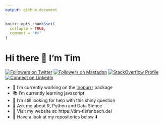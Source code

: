 ```yaml
---
output: github_document
---
```


<!-- README.md is generated from README.Rmd. Please edit that file -->

```r
knitr::opts_chunk$set(
  collapse = TRUE,
  comment = "#>"
)
```

# Hi there 👋 I'm Tim

<!-- badges: start -->
<a href="https://www.twitter.com/timteafan" target="blank"><img src="https://img.shields.io/twitter/follow/timteafan?label=Twitter&style=social" alt="Followers on Twitter"></a>
<a rel="me" href="https://fosstodon.org/@TimTeaFan"><img src="https://img.shields.io/mastodon/follow/109529514106713499?domain=https%3A%2F%2Ffosstodon.org&label=Mastadon%20&style=social" alt="Followers on Mastadon"></a>
<a href="https://stackoverflow.com/users/9349302/timteafan" target="blank"><img src="https://img.shields.io/stackexchange/stackoverflow/r/9349302?label=Reputation&logo=StackOverflow&logoColor=orange&style=social" alt="StackOverflow Profile"></a>
<a href="https://www.linkedin.com/in/timtiefenbach" target="blank"><img src="https://shields.io/badge/Connect-0A66C2?logo=linkedin&logoColor=white" alt="Connect on LinkedIn"></a>
<!-- badges: end -->

- 🔨 I’m currently working on the [loopurrr](https://github.com/TimTeaFan/loopurrr/) package
- 📚 I’m currently learning javascript
- 🤔 I’m still looking for help with this shiny question
- 💬 Ask me about R, Python and Data Sience
- 🔗 Visit my website at: https://tim-tiefenbach.de/
- 📣 Have a look at my repositories below ⬇️

